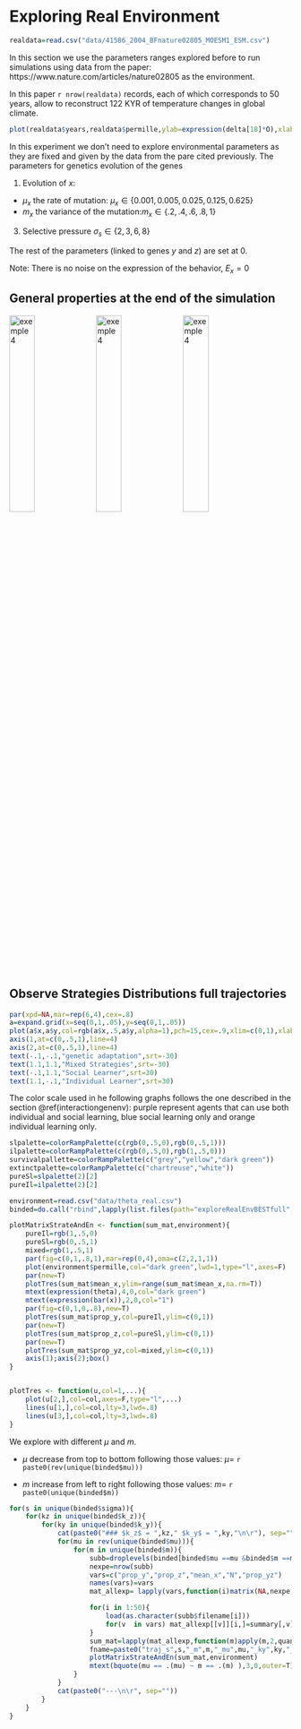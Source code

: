 # Exploring Real Environment

```r
realdata=read.csv("data/41586_2004_BFnature02805_MOESM1_ESM.csv")
```

In this section we use the parameters ranges explored before to run simulations using data from 
the paper: https://www.nature.com/articles/nature02805 as the environment.

In this paper `r nrow(realdata)` records, each of which corresponds to 50 years, allow to reconstruct $122$ KYR  of temperature changes in global climate.

```r
plot(realdata$years,realdata$permille,ylab=expression(delta[18]*O),xlab="Age (year BP)",type="l")
```

In this experiment we don't need to explore environmental parameters as they are fixed and given by the data from the pare cited previously. The parameters for genetics evolution of the genes 


1. Evolution of $x$:
*  $\mu_x$ the rate of mutation: $\mu_x \in \{0.001,0.005,0.025,0.125,0.625\}$
*  $m_x$ the variance of the mutation:$m_x \in \{.2,.4,.6,.8,1\}$


3. Selective pressure $\sigma_s \in \{2,3,6,8\}$

The rest of the parameters (linked to genes $y$ and $z$) are set at 0.

Note: There is no noise on the expression of the behavior, \emph{ie} $E_x=0$


## General properties at the end of the simulation

<a href="images/exploringRealEnv.png"><img src="images/exploringRealEnv.png" alt="exemple4" width="30%"/></a>
<a href="images/exploringRealEnvN.png"><img src="images/exploringRealEnvN.png" alt="exemple4" width="30%"/></a>
<a href="images/exploringRealEnv3Genes.png"><img src="images/exploringRealEnv3Genes.png" alt="exemple4" width="30%"/></a>

## Observe Strategies Distributions full trajectories 

```r
par(xpd=NA,mar=rep(6,4),cex=.8)
a=expand.grid(x=seq(0,1,.05),y=seq(0,1,.05))
plot(a$x,a$y,col=rgb(a$x,.5,a$y,alpha=1),pch=15,cex=.9,xlim=c(0,1),xlab=expression(bar(y)),ylab=expression(bar(z)),xaxt="n",yaxt="n")
axis(1,at=c(0,.5,1),line=4)
axis(2,at=c(0,.5,1),line=4)
text(-.1,-.1,"genetic adaptation",srt=-30)
text(1.1,1.1,"Mixed Strategies",srt=-30)
text(-.1,1.1,"Social Learner",srt=30)
text(1.1,-.1,"Individual Learner",srt=30)
```

The color scale used in he following graphs follows the one described in the section \@ref(interactiongenenv): purple represent agents that can use both individual and social learning, blue social learning only and orange individual learning only. 


```r
slpalette=colorRampPalette(c(rgb(0,.5,0),rgb(0,.5,1)))
ilpalette=colorRampPalette(c(rgb(0,.5,0),rgb(1,.5,0)))
survivalpallette=colorRampPalette(c("grey","yellow","dark green"))
extinctpalette=colorRampPalette(c("chartreuse","white"))
pureSl=slpalette(2)[2]
pureIl=ilpalette(2)[2]

environment=read.csv("data/theta_real.csv")
binded=do.call("rbind",lapply(list.files(path="exploreRealEnvBESTfull",recursive=T,full.names=T,pattern="*cross*"),function(u){load(u);return(binded)}))

plotMatrixStrateAndEn <- function(sum_mat,environment){
    pureIl=rgb(1,.5,0)
    pureSl=rgb(0,.5,1)
    mixed=rgb(1,.5,1)
    par(fig=c(0,1,.8,1),mar=rep(0,4),oma=c(2,2,1,1))
    plot(environment$permille,col="dark green",lwd=1,type="l",axes=F)
    par(new=T)
    plotTres(sum_mat$mean_x,ylim=range(sum_mat$mean_x,na.rm=T))
    mtext(expression(theta),4,0,col="dark green")
    mtext(expression(bar(x)),2,0,col="1")
    par(fig=c(0,1,0,.8),new=T)
    plotTres(sum_mat$prop_y,col=pureIl,ylim=c(0,1))
    par(new=T)
    plotTres(sum_mat$prop_z,col=pureSl,ylim=c(0,1))
    par(new=T)
    plotTres(sum_mat$prop_yz,col=mixed,ylim=c(0,1))
    axis(1);axis(2);box()
}


plotTres <- function(u,col=1,...){
    plot(u[2,],col=col,axes=F,type="l",...)
    lines(u[1,],col=col,lty=3,lwd=.8)
    lines(u[3,],col=col,lty=3,lwd=.8)
}
```


We explore with different $\mu$ and $m$. 

* $\mu$ decrease from top to bottom following those values:
$\mu=$ `r paste0(rev(unique(binded$mu))) `

* $m$ increase from left to right following those values:
$m=$ `r paste0(unique(binded$m)) `


```r
for(s in unique(binded$sigma)){
    for(kz in unique(binded$k_z)){
        for(ky in unique(binded$k_y)){
            cat(paste0("### $k_z$ = ",kz," $k_y$ = ",ky,"\n\r"), sep="")
            for(mu in rev(unique(binded$mu))){
                for(m in unique(binded$m)){
                    subb=droplevels(binded[binded$mu ==mu &binded$m ==m &binded$sigma ==s & binded$k_z ==kz & binded$k_y ==ky,])
                    nexpe=nrow(subb)
                    vars=c("prop_y","prop_z","mean_x","N","prop_yz")
                    names(vars)=vars
                    mat_allexp= lapply(vars,function(i)matrix(NA,nexpe,4918))

                    for(i in 1:50){
                        load(as.character(subb$filename[i]))
                        for(v  in vars) mat_allexp[[v]][i,]=summary[,v]
                    }
                    sum_mat=lapply(mat_allexp,function(m)apply(m,2,quantile,probs=c(.05,.5,.95),na.rm=T))
                    fname=paste0("traj_s",s,"_m",m,"_mu",mu,"_ky",ky,"_kz",kz,".png")
                    plotMatrixStrateAndEn(sum_mat,environment)
                    mtext(bquote(mu == .(mu) ~ m == .(m) ),3,0,outer=T)
                }
            }
            cat(paste0("---\n\r", sep=""))
        }
    }
}

```



